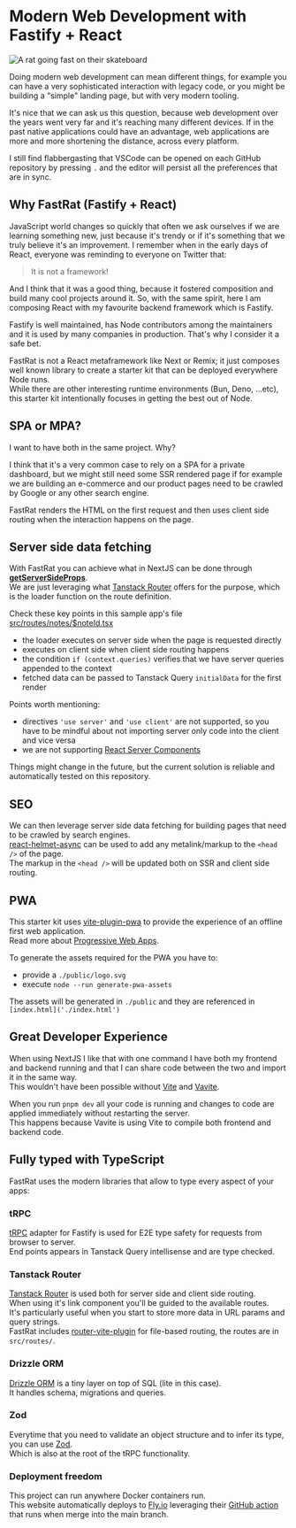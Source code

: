 
<h1 id='modern-fastrat'>Modern Web Development with Fastify + React</h1>

<img
  src={logo}
  alt='A rat going fast on their skateboard'
  className='rounded mx-auto'
  width={200}
  height={200}
/>

Doing modern web development can mean different things, for example you can have a very sophisticated interaction with legacy code, or you might be building a "simple" landing page, but with very modern tooling.

It's nice that we can ask us this question, because web development over the years went very far and it's reaching many different devices.
If in the past native applications could have an advantage, web applications are more and more shortening the distance, across every platform.

I still find flabbergasting that VSCode can be opened on each GitHub repository by pressing `.` and the editor will persist all the preferences that are in sync.

<h2 id='why-fastrat'>Why FastRat (Fastify + React)</h2>

JavaScript world changes so quickly that often we ask ourselves if we are learning something new, just because it's trendy or if it's something that we truly believe it's an improvement.
I remember when in the early days of React, everyone was reminding to everyone on Twitter that:

> It is not a framework!

And I think that it was a good thing, because it fostered composition and build many cool projects around it.
So, with the same spirit, here I am composing React with my favourite backend framework which is Fastify.

Fastify is well maintained, has Node contributors among the maintainers and it is used by many companies in production.
That's why I consider it a safe bet.

FastRat is not a React metaframework like Next or Remix; it just composes well known library to create a starter kit that can be deployed everywhere Node runs.  
While there are other interesting runtime environments (Bun, Deno, ...etc), this starter kit intentionally focuses in getting the best out of Node.

<h2 id='spa-or-mpa'>SPA or MPA?</h2>

I want to have both in the same project. Why? 
 
I think that it's a very common case to rely on a SPA for a private dashboard, but we might still need some SSR rendered page if for example we are building an e-commerce and our product pages need to be crawled by Google or any other search engine.

FastRat renders the HTML on the first request and then uses client side routing when the interaction happens on the page.

<h2 id='server-side-data-fetching'>Server side data fetching</h2>

With FastRat you can achieve what in NextJS can be done through <a className='link' href='https://nextjs.org/docs/pages/building-your-application/data-fetching/get-server-side-props' target='_blank'>**getServerSideProps**</a>.  
We are just leveraging what <a href='https://tanstack.com/router/latest/docs/framework/react/guide/data-loading' target='_blank'>Tanstack Router</a> offers for the purpose, which is the loader function on the route definition.

Check these key points in this sample app's file [src/routes/notes/$noteId.tsx](https://github.com/giacomorebonato/fastrat/blob/main/src/routes/notes/%24noteId.tsx)

* the loader executes on server side when the page is requested directly
* executes on client side when client side routing happens
* the condition `if (context.queries)` verifies that we have server queries appended to the context
* fetched data can be passed to Tanstack Query `initialData` for the first render

Points worth mentioning:

* directives `'use server'` and `'use client'` are not supported, so you have to be mindful about not importing server only code into the client and vice versa
* we are not supporting [React Server Components](https://nextjs.org/docs/app/building-your-application/rendering/server-components)

Things might change in the future, but the current solution is reliable and automatically tested on this repository.  

<h2 id='seo'>SEO</h2>

We can then leverage server side data fetching for building pages that need to be crawled by search engines.  
<a className='link' href='https://github.com/staylor/react-helmet-async' target='_blank'>react-helmet-async</a> can be used to add any metalink/markup to the `<head />` of the page.  
The markup in the `<head />` will be updated both on SSR and client side routing.

<h2 id='pwa'>PWA</h2>

This starter kit uses [vite-plugin-pwa](https://vite-pwa-org.netlify.app) to provide the experience of an offline first web application.  
Read more about [Progressive Web Apps](https://developer.mozilla.org/en-US/docs/Web/Progressive_web_apps).

To generate the assets required for the PWA you have to:

* provide a `./public/logo.svg`
* execute `node --run generate-pwa-assets`

The assets will be generated in `./public` and they are referenced in `[index.html]('./index.html')`

<h2 id='great-dx'>Great Developer Experience</h2>

When using NextJS I like that with one command I have both my frontend and backend running and that I can share code between the two and import it in the same way.  
This wouldn't have been possible without [Vite](https://vitejs.dev) and [Vavite](https://github.com/cyco130/vavite).

When you run `pnpm dev` all your code is running and changes to code are applied immediately without restarting the server.  
This happens because Vavite is using Vite to compile both frontend and backend code.

<h2 id='fully-typed'>Fully typed with TypeScript</h2>

FastRat uses the modern libraries that allow to type every aspect of your apps:

<h3>tRPC</h3>

[tRPC](https://trpc.io) adapter for Fastify is used for E2E type safety for requests from browser to server.  
End points appears in Tanstack Query intellisense and are type checked.

<h3>Tanstack Router</h3>

[Tanstack Router](https://tanstack.com/router/latest) is used both for server side and client side routing.  
When using it's link component you'll be guided to the available routes.  
It's particularly useful when you start to store more data in URL params and query strings.  
FastRat includes [router-vite-plugin](https://www.npmjs.com/package/@tanstack/router-vite-plugin) for file-based routing, the routes are in `src/routes/`.

<h3>Drizzle ORM</h3>

[Drizzle ORM](https://orm.drizzle.team/) is a tiny layer on top of SQL (lite in this case).  
It handles schema, migrations and queries.

<h3>Zod</h3>

Everytime that you need to validate an object structure and to infer its type, you can use [Zod](https://github.com/colinhacks/zod).  
Which is also at the root of the tRPC functionality.

### Deployment freedom

This project can run anywhere Docker containers run.  
This website automatically deploys to [Fly.io](https://fly.io) leveraging their [GitHub action](https://fly.io/docs/app-guides/continuous-deployment-with-github-actions/) that runs when merge into the main branch.
